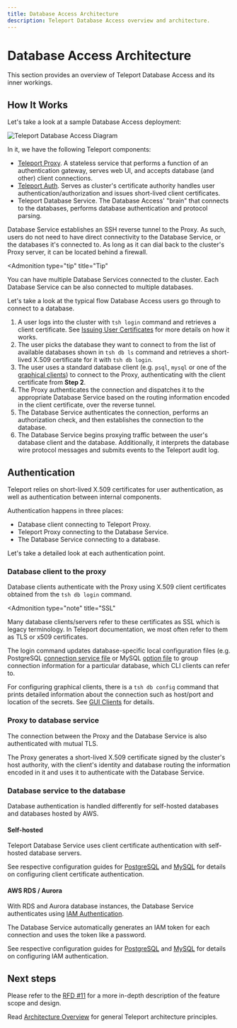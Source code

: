 ```yaml
---
title: Database Access Architecture
description: Teleport Database Access overview and architecture.
---
```


# Database Access Architecture

This section provides an overview of Teleport Database Access and its inner workings.

## How It Works

Let's take a look at a sample Database Access deployment:

![Teleport Database Access Diagram](../../img/database-access/diagram.png)

In it, we have the following Teleport components:

- [Teleport Proxy](../architecture/proxy.mdx). A stateless service that performs a function of an authentication gateway, serves web UI, and accepts database (and other) client connections.
- [Teleport Auth](../architecture/authentication.mdx). Serves as cluster's certificate authority handles user authentication/authorization and issues short-lived client certificates.
- Teleport Database Service. The Database Access' "brain" that connects to the databases, performs database authentication and protocol parsing.

Database Service establishes an SSH reverse tunnel to the Proxy. As such, users do not need to have direct connectivity to the Database Service, or the databases
it's connected to. As long as it can dial back to the cluster's Proxy server, it can be located behind a firewall.

<Admonition
  type="tip"
  title="Tip"
>
  You can have multiple Database Services connected to the cluster. Each Database Service can be also connected to multiple databases.
</Admonition>

Let's take a look at the typical flow Database Access users go through to connect to a database.

1. A user logs into the cluster with `tsh login` command and retrieves a client certificate. See [Issuing User Certificates](../architecture/authentication.mdx#issuing-user-certificates)  for more details on how it works.
2. The user picks the database they want to connect to from the list of available databases shown in `tsh db ls` command and retrieves a short-lived X.509 certificate for it with `tsh db login`.
3. The user uses a standard database client (e.g. `psql`, `mysql` or one of the  [graphical clients](./guides/gui-clients.mdx)) to connect to the Proxy, authenticating with the client certificate from **Step 2**.
4. The Proxy authenticates the connection and dispatches it to the appropriate Database Service based on the routing information encoded in the client certificate, over the reverse tunnel.
5. The Database Service authenticates the connection, performs an authorization check, and then establishes the connection to the database.
6. The Database Service begins proxying traffic between the user's database client and the database. Additionally, it interprets the database wire protocol messages and submits events to the Teleport audit log.

## Authentication

Teleport relies on short-lived X.509 certificates for user authentication, as well as authentication between internal components.

Authentication happens in three places:

- Database client connecting to Teleport Proxy.
- Teleport Proxy connecting to the Database Service.
- The Database Service connecting to a database.

Let's take a detailed look at each authentication point.

### Database client to the proxy

Database clients authenticate with the Proxy using X.509 client certificates obtained from the `tsh db login` command.

<Admonition
  type="note"
  title="SSL"
>
  Many database clients/servers refer to these certificates as SSL which is legacy terminology. In Teleport documentation, we most often refer to them as
  TLS or x509 certificates.
</Admonition>

The login command updates database-specific local configuration files (e.g. PostgreSQL [connection service file](https://www.postgresql.org/docs/13/libpq-pgservice.html)
or MySQL [option file](https://dev.mysql.com/doc/refman/8.0/en/option-files.html)
to group connection information for a particular database, which CLI clients can refer to.

For configuring graphical clients, there is a `tsh db config` command that prints detailed information about the connection such as host/port and location of the secrets. See [GUI Clients](./guides/gui-clients.mdx) for details.

### Proxy to database service

The connection between the Proxy and the Database Service is also authenticated with mutual TLS.

The Proxy generates a short-lived X.509 certificate signed by the cluster's host authority, with the client's identity and database routing the information encoded in it and uses it to authenticate with the Database Service.

### Database service to the database

Database authentication is handled differently for self-hosted databases and databases hosted by AWS.

#### Self-hosted

Teleport Database Service uses client certificate authentication with self-hosted database servers.

See respective configuration guides for [PostgreSQL](./guides/postgres-self-hosted.mdx) and [MySQL](./guides/mysql-self-hosted.mdx) for details on configuring client certificate authentication.

#### AWS RDS / Aurora

With RDS and Aurora database instances, the Database Service authenticates using
[IAM Authentication](https://docs.aws.amazon.com/AmazonRDS/latest/UserGuide/UsingWithRDS.IAMDBAuth.html).

The Database Service automatically generates an IAM token for each connection and uses the token like a password.

See respective configuration guides for [PostgreSQL](./guides/postgres-aws.mdx) and [MySQL](./guides/mysql-aws.mdx) for details on configuring IAM authentication.

## Next steps

Please refer to the [RFD #11](https://github.com/gravitational/teleport/blob/024fd582e62560ffc925cd4b4d42c156043c041b/rfd/0011-database-access.md) for a more in-depth description of the feature scope and design.

Read [Architecture Overview](../architecture/overview.mdx) for general Teleport architecture principles.
